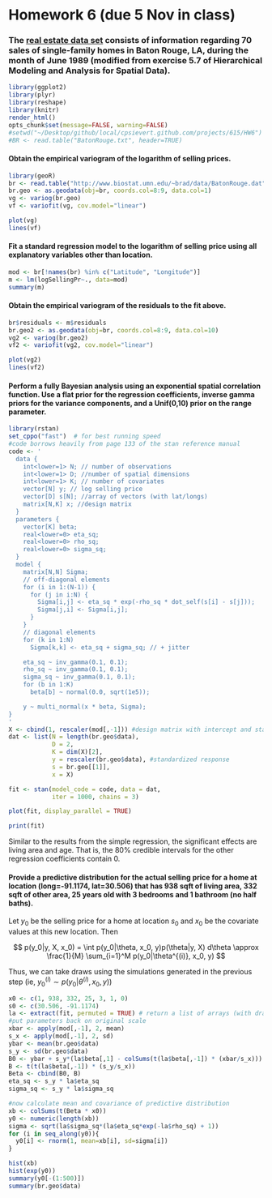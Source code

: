 Homework 6 (due 5 Nov in class)
===============================

### The [real estate data set](http://www.biostat.umn.edu/~brad/data/BatonRouge.dat) consists of information regarding 70 sales of single-family homes in Baton Rouge, LA, during the month of June 1989 (modified from exercise 5.7 of Hierarchical Modeling and Analysis for Spatial Data). ###

```r
library(ggplot2)
library(plyr)
library(reshape)
library(knitr)
render_html()
opts_chunk$set(message=FALSE, warning=FALSE)
#setwd("~/Desktop/github/local/cpsievert.github.com/projects/615/HW6")
#BR <- read.table("BatonRouge.txt", header=TRUE)
```

#### Obtain the empirical variogram of the logarithm of selling prices. ####

```r
library(geoR)
br <- read.table("http://www.biostat.umn.edu/~brad/data/BatonRouge.dat", header=T)
br.geo <- as.geodata(obj=br, coords.col=8:9, data.col=1)
vg <- variog(br.geo)
vf <- variofit(vg, cov.model="linear")
```

```r
plot(vg)
lines(vf)
```

#### Fit a standard regression model to the logarithm of selling price using all explanatory variables other than location. ####

```r
mod <- br[!names(br) %in% c("Latitude", "Longitude")]
m <- lm(logSellingPr~., data=mod)
summary(m)
```

#### Obtain the empirical variogram of the residuals to the fit above. ####

```r
br$residuals <- m$residuals
br.geo2 <- as.geodata(obj=br, coords.col=8:9, data.col=10)
vg2 <- variog(br.geo2)
vf2 <- variofit(vg2, cov.model="linear")
```

```r
plot(vg2)
lines(vf2)
```

#### Perform a fully Bayesian analysis using an exponential spatial correlation function. Use a flat prior for the regression coefficients, inverse gamma priors for the variance components, and a Unif(0,10) prior on the range parameter. ####

```r
library(rstan)
set_cppo("fast")  # for best running speed
#code borrows heavily from page 133 of the stan reference manual
code <- '
  data {
    int<lower=1> N; // number of observations 
    int<lower=1> D; //number of spatial dimensions
    int<lower=1> K; // number of covariates
    vector[N] y; // log selling price
    vector[D] s[N]; //array of vectors (with lat/longs)
    matrix[N,K] x; //design matrix
  }
  parameters {
    vector[K] beta;
    real<lower=0> eta_sq;
    real<lower=0> rho_sq;
    real<lower=0> sigma_sq;
  }
  model {
    matrix[N,N] Sigma;
    // off-diagonal elements
    for (i in 1:(N-1)) {
      for (j in i:N) {
        Sigma[i,j] <- eta_sq * exp(-rho_sq * dot_self(s[i] - s[j]));
        Sigma[j,i] <- Sigma[i,j];
      }
    }
    // diagonal elements
    for (k in 1:N)
      Sigma[k,k] <- eta_sq + sigma_sq; // + jitter

    eta_sq ~ inv_gamma(0.1, 0.1);
    rho_sq ~ inv_gamma(0.1, 0.1);
    sigma_sq ~ inv_gamma(0.1, 0.1);
    for (b in 1:K) 
      beta[b] ~ normal(0.0, sqrt(1e5));

    y ~ multi_normal(x * beta, Sigma);
}
'
X <- cbind(1, rescaler(mod[,-1])) #design matrix with intercept and standardized covariates
dat <- list(N = length(br.geo$data),
            D = 2,
            K = dim(X)[2],
            y = rescaler(br.geo$data), #standardized response
            s = br.geo[[1]],
            x = X)

fit <- stan(model_code = code, data = dat, 
            iter = 1000, chains = 3)
```

```r
plot(fit, display_parallel = TRUE)
```

```r
print(fit)
```

Similar to the results from the simple regression, the significant effects are living area and age. That is, the 80% credible intervals for the other regression coefficients contain 0.

#### Provide a predictive distribution for the actual selling price for a home at location (long=-91.1174, lat=30.506) that has 938 sqft of living area, 332 sqft of other area, 25 years old with 3 bedrooms and 1 bathroom (no half baths). ####

Let $y_0$ be the selling price for a home at location $s_0$ and $x_0$ be the covariate values at this new location. Then

$$
p(y_0|y, X, x_0) = \int p(y_0|\theta, x_0, y)p(\theta|y, X) d\theta \approx \frac{1}{M} \sum_{i=1}^M p(y_0|\theta^{(i)}, x_0, y)
$$

Thus, we can take draws using the simulations generated in the previous step (ie, $y_0^{(i)} \sim p(y_0|\theta^{(i)}, x_0, y)$)

```r
x0 <- c(1, 938, 332, 25, 3, 1, 0)
s0 <- c(30.506, -91.1174)
la <- extract(fit, permuted = TRUE) # return a list of arrays (with draws after the warmup period)
#put parameters back on original scale
xbar <- apply(mod[,-1], 2, mean)
s_x <- apply(mod[,-1], 2, sd)
ybar <- mean(br.geo$data)
s_y <- sd(br.geo$data)
B0 <- ybar + s_y*(la$beta[,1] - colSums(t(la$beta[,-1]) * (xbar/s_x))) 
B <- t(t(la$beta[,-1]) * (s_y/s_x))
Beta <- cbind(B0, B)
eta_sq <- s_y * la$eta_sq
sigma_sq <- s_y * la$sigma_sq

#now calculate mean and covariance of predictive distribution
xb <- colSums(t(Beta * x0))
y0 <- numeric(length(xb))
sigma <- sqrt(la$sigma_sq*(la$eta_sq*exp(-la$rho_sq) + 1))
for (i in seq_along(y0)){
  y0[i] <- rnorm(1, mean=xb[i], sd=sigma[i])
}

hist(xb)
hist(exp(y0))
summary(y0[-(1:500)])
summary(br.geo$data)
```

